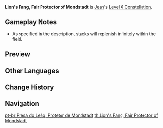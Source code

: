 {{Constellation Infobox
|image       = Constellation Lion's Fang, Fair Protector of Mondstadt.png
|description = Incoming DMG is decreased by 35% within the Field created by [[Dandelion Breeze]]. Upon leaving the Dandelion Field, this effect lasts for 3 attacks or 10s.
|level       = 6
|character   = Jean
|utility1    = DMG Reduction
}}
'''Lion's Fang, Fair Protector of Mondstadt''' is [[Jean]]'s [[Level 6 Constellation]].

==Gameplay Notes==
* As specified in the description, stacks will replenish infinitely within the field.

==Preview==
{{Preview
|file=Constellation Lion's Fang, Fair Protector of Mondstadt
|caption=The visual effect granted by the constellation. Each floating dandelion represents 1 stack of damage reduction.
}}

==Other Languages==
{{Other Languages
|en      = Lion's Fang, Fair Protector of Mondstadt
|zhs     = 恩眷万民的狮牙
|zhs_rm  = Ēn Juàn Wànmín de Shī Yá
|zht     = 恩眷萬民的獅牙
|zht_rm  = Ēn Juàn Wànmín de Shī Yá
|zh_tl   = 
|ja      = 民を眷顧する獅子の牙
|ja_rm   = Tami wo Kenko Suru Shishi no Kiba
|ja_tl   = Lion's Fang Which Favors Citizens
|ko      = 만민을 보살피는 사자의 이빨
|ko_rm   = Manmin-eul Bosalpineun Saja-ui Ippal
|ko_tl   = Lion's Tooth Which Take care of Everyone
|es      = Diente de León, fiel protectora de Mondstadt
|es_tl   = Dandelion, Fair Protector Of Monstadt
|fr      = Croc de Lion, le protecteur de Mondstadt
|fr_tl   = Lion’s Fang, The Protector Of Mondstadt
|fr_note = ''Le protecteur'' is a masculine term.
|ru      = Рыцарь Львиный клык
|ru_tl   = 
|th      = Lion's Fang, Fair Protector of Mondstadt
|vi      = Nanh Sư Tử Chăm Lo Muôn Dân!
|vi_tl   = Lion's Fang Takes Care of the People!
|de      = Löwenzahn, Beschützer des Volkes
|de_tl   = Dandelion, Protector of the People
|id      = Lion's Fang, Fair Protector of Mondstadt
|pt      = Presa do Leão, Protetor de Mondstadt
|pt_tl   = Lion's Fang, Protector of Mondstadt
|pt_note = ''Protetor'' is a masculine term.
}}

==Change History==
{{Change History|1.0}}

==Navigation==
{{Talent Navbox|Jean}}
[[pt-br:Presa do Leão, Protetor de Mondstadt]]
[[th:Lion's Fang, Fair Protector of Mondstadt]]